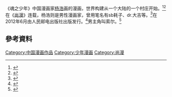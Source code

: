 {{expand|time=2015-04-23T09:30:32+00:00}}
《魂之少年》中国漫画家[[杨浩|杨浩]]画的漫画，世界构建从一个大陆的一个村庄开始。<ref>{{Cite news|url=http://news.163.com/12/0728/13/87GMEQFE00014AED.html|title=原创九漫画挥洒想象(图)|language=zh-cn|publisher=网易|author=|date=2012-07-28|accessdate=2015-04-23|archive-url=https://web.archive.org/web/20120824235408/http://news.163.com/12/0728/13/87GMEQFE00014AED.html|archive-date=2012-08-24|dead-url=yes}}</ref><ref>{{Cite news|url=http://comic.qq.com/a/20120302/000033.htm|title=《魂之少年》单行本出版在即|language=zh-cn|publisher=腾讯|author=i尚漫|date=2012年3月2日|accessdate=2015-04-23}}</ref>在《[[尚漫|尚漫]]》连载，杨浩则是男性漫画家，曾用笔名有sb耗子、dr.大吉等。<ref>{{Cite news|url=http://shaoer.cntv.cn/children/C25029/20110412/100306.shtml|title=《尚漫》名家欢乐谷签售第二波！|language=zh-cn|publisher=少儿台|author=史海|date=2011年4月12日|accessdate=2015-04-23}}</ref>在2012年6月由人民邮电出版社出版发行。<ref>{{Cite news|url=http://comic.sina.com.cn/n/2012-05-28/16546090.shtml|title=经典卷土重来 续集延续精彩|language=zh-cn|publisher=新浪|author=|date=2012年5月28日|accessdate=2015-04-23}}</ref>男主角叫索尔。<ref>{{Cite news|url=http://comic.sina.com.cn/n/2012-09-21/12008708.shtml|title=尚漫英雄榜3.0开战！《魂之少年》索尔英雄牌|language=zh-cn|publisher=新浪|author=|date=2012年9月21日  |accessdate=2015-04-23}}</ref>


== 參考資料 ==
{{Reflist}}

[[Category:中国漫画作品|Category:中国漫画作品]]
[[Category:少年漫画|Category:少年漫画]]
[[Category:尚漫|Category:尚漫]]